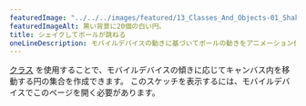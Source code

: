---
featuredImage: "../../../images/featured/13_Classes_And_Objects-01_Shake_Ball_Bounce-thumbnail.png"
featuredImageAlt: 黒い背景に20個の白い円。
title: シェイクしてボールが跳ねる
oneLineDescription: モバイルデバイスの動きに基づいてボールの動きをアニメーション化します。
---

<a href="/reference/p5/class" target="_blank">クラス</a>
を使用することで、モバイルデバイスの傾きに応じてキャンバス内を移動する円の集合を作成できます。
このスケッチを表示するには、モバイルデバイスでこのページを開く必要があります。